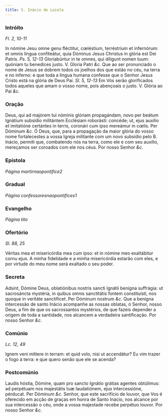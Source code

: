 ```yaml
---
title: S. Inácio de Loiola
---
```


### Intróito 

_Fl. 2, 10-11_

<div class="grid grid-cols-2 gap-5">
  <span class="text-justify">
    In nómine Jesu omne genu fléctitur, cœléstium, terréstrium et infernórum: et
    omnis lingua confiteátur, quia Dóminus Jesus Christus in glória est Dei
    Patris. <em>Ps. 5, 12-13</em> Gloriabúntur in te omnes, qui díligunt nomen
    tuum: quóniam tu benedíces justo. V. Gloria Patri <em>&c.</em>
  </span>
  <span class="text-justify">
    Que ao ser pronunciado o nome de Jesus se dobrem todos os joelhos dos que
    estão no céu, na terra e no inferno: e que toda a língua humana confesse que
    o Senhor Jesus Cristo está na glória de Deus Pai. <em>Sl. 5, 12-13</em> Em
    Vós serão glorificados todos aqueles que amam o vosso nome, pois abençoais o
    justo. V. Glória ao Pai <em>&c.</em>
  </span>
</div>

### Oração

<div class="grid grid-cols-2 gap-5">
  <span class="text-justify">
    Deus, qui ad majórem tui nóminis glóriam propagándam, novo per beátum
    Ignátium subsídio militántem Ecclésiam roborásti: concéde; ut, ejus auxílio
    et imitatióne certántes in terris, coronári cum ipso mereámur in cœlis. Per
    Dóminum <em>&c.</em>
  </span>
  <span class="text-justify">
    Ó Deus, que, para a propagação da maior glória do vosso nome fortalecestes a
    vossa Igreja militante com um novo subsídio pelo B. Inácio, permiti que,
    combatendo nós na terra, como ele e com seu auxílio, mereçamos ser coroados
    com ele nos céus. Por nosso Senhor <em>&c.</em>
  </span>
</div>

### Epístola 

_Página martirnaopontifice2_

### Gradual 

_Página confessoresnaopontifices1_

### Evangelho 

_Página tito_

### Ofertório 

_Sl. 88, 25_

<div class="grid grid-cols-2 gap-5">
  <span class="text-justify">
    Véritas mea et misericórdia mea cum ipso: et in nómine meo exaltábitur cornu
    ejus.
  </span>
  <span class="text-justify">
    A minha fidelidade e a minha misericórdia estarão com eles, e por virtude do
    meu nome será exaltado o seu poder.
  </span>
</div>

### Secreta

<div class="grid grid-cols-2 gap-5">
  <span class="text-justify">
    Adsint, Dómine Deus, oblatiónibus nostris sancti Ignátii benígna suffrágia:
    ut sacrosáncta mystéria, in quibus omnis sanctitátis fontem constituísti,
    nos quoque in veritáte sanctíficet. Per Dóminum nostrum <em>&c.</em>
  </span>
  <span class="text-justify">
    Que a benigna intercessão de santo Inácio acompanhe as nossas oblatas, ó
    Senhor, nosso Deus, a fim de que os sacrossantos mystérios, de que fazeis
    depender a origem de toda a santidade, nos alcancem a verdadeira
    santificação. Por nosso Senhor <em>&c.</em>
  </span>
</div>

### Comúnio 

_Lc. 12, 49_

<div class="grid grid-cols-2 gap-5">
  <span class="text-justify">
    Ignem veni míttere in terram: et quid volo, nisi ut accendátur?
  </span>
  <span class="text-justify">
    Eu vim trazer o fogo à terra: e que quero senão que ele se acenda?
  </span>
</div>

### Postcomúnio

<div class="grid grid-cols-2 gap-5">
  <span class="text-justify">
    Laudis hóstia, Dómine, quam pro sancto Ignátio grátias agentes obtúlimus: ad
    perpétuam nos majestátis tuæ laudatiónem, ejus intercessióne, pérducat. Per
    Dóminum <em>&c.</em>
  </span>
  <span class="text-justify">
    Senhor, que este sacrifício de louvor, que Vos é oferecido em acção de
    graças em honra de Santo Inácio, nos alcance por sua intercessão o céu, onde
    a vossa majestade recebe perpétuo louvor. Por nosso Senhor <em>&c.</em>
  </span>
</div>

